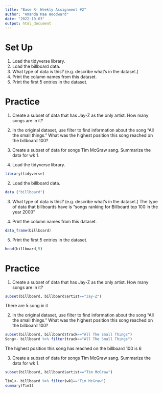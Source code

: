 ```yaml
---
title: "Base R- Weekly Assignment #2"
author: "Amanda Mae Woodward"
date: "2022-10-03"
output: html_document
---
```

# Set Up
1. Load the tidyverse library. 
2. Load the billboard data. 
3. What type of data is this? (e.g. describe what's in the dataset.)
4. Print the column names from this dataset. 
5. Print the first 5 entries in the dataset. 

# Practice
1. Create a subset of data that has Jay-Z as the only artist. How many songs are in it?
2. In the original dataset, use filter to find information about the song "All the small things." What was the highest position this song reached on the billboard 100? 
3. Create a subset of data for songs Tim McGraw sang. Summarize the data for wk 1.

1. Load the tidyverse library. 
```r
library(tidyverse)
```

2. Load the billboard data. 
```r
data ("billboard")
```

3. What type of data is this? (e.g. describe what's in the dataset.)
The type of data that billboards have is "songs ranking for Billboard top 100 in the year 2000"

4. Print the column names from this dataset. 
```r
data_frame(billboard)
```

5. Print the first 5 entries in the dataset. 
```r
head(billboard,5)
```


# Practice
1. Create a subset of data that has Jay-Z as the only artist. How many songs are in it?
```r
subset(billboard, billboard$artist=="Jay-Z")
```
There are 5 song in it

2. In the original dataset, use filter to find information about the song "All the small things." What was the highest position this song reached on the billboard 100? 
```r
subset(billboard, billboard$track=="All The Small Things")
Song<- billboard %>% filter(track=="All The Small Things")
```
The highest position this song has reached on the billboard 100 is 6

3. Create a subset of data for songs Tim McGraw sang. Summarize the data for wk 1.
```r
subset(billboard, billboard$artist=="Tim McGraw")

Tim1<- billboard %>% filter(wk1=="Tim McGraw")
summary(Tim1)
```
